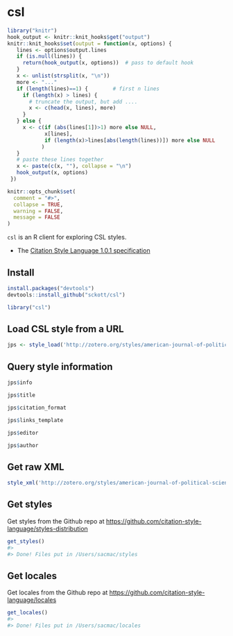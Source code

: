 csl
=======

```r
library("knitr")
hook_output <- knitr::knit_hooks$get("output")
knitr::knit_hooks$set(output = function(x, options) {
   lines <- options$output.lines
   if (is.null(lines)) {
     return(hook_output(x, options))  # pass to default hook
   }
   x <- unlist(strsplit(x, "\n"))
   more <- "..."
   if (length(lines)==1) {        # first n lines
     if (length(x) > lines) {
       # truncate the output, but add ....
       x <- c(head(x, lines), more)
     }
   } else {
     x <- c(if (abs(lines[1])>1) more else NULL, 
            x[lines], 
            if (length(x)>lines[abs(length(lines))]) more else NULL
           )
   }
   # paste these lines together
   x <- paste(c(x, ""), collapse = "\n")
   hook_output(x, options)
 })

knitr::opts_chunk$set(
  comment = "#>",
  collapse = TRUE,
  warning = FALSE, 
  message = FALSE
)
```

`csl` is an R client for exploring CSL styles. 

* The [Citation Style Language 1.0.1 specification](http://citationstyles.org/downloads/specification.html)

## Install

```r
install.packages("devtools")
devtools::install_github("sckott/csl")
```

```r
library("csl")
```

## Load CSL style from a URL

```r
jps <- style_load('http://zotero.org/styles/american-journal-of-political-science')
```

## Query style information

```r
jps$info
```

```r
jps$title
```

```r
jps$citation_format
```

```r
jps$links_template
```

```r
jps$editor
```

```r
jps$author
```

## Get raw XML

```r
style_xml('http://zotero.org/styles/american-journal-of-political-science')
```

## Get styles

Get styles from the Github repo at [https://github.com/citation-style-language/styles-distribution](https://github.com/citation-style-language/styles-distribution)

```r
get_styles()
#> 
#> Done! Files put in /Users/sacmac/styles
```

## Get locales

Get locales from the Github repo at [https://github.com/citation-style-language/locales](https://github.com/citation-style-language/locales)

```r
get_locales()
#> 
#> Done! Files put in /Users/sacmac/locales
```
